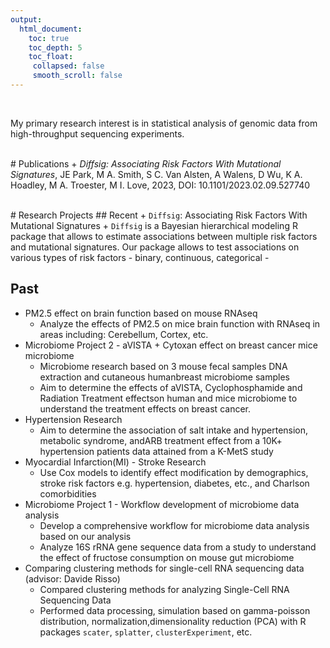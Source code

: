 ```yaml
---
output:
  html_document:
    toc: true
    toc_depth: 5
    toc_float:
     collapsed: false
     smooth_scroll: false
---
```


<link rel="stylesheet" href="styles.css" type="text/css">

<br> 

My primary research interest is in statistical analysis of genomic data from high-throughput sequencing experiments.

<br>
# Publications
+ *Diffsig: Associating Risk Factors With Mutational Signatures*, JE Park, M A. Smith, S C. Van Alsten, A Walens, D Wu, K A. Hoadley, M A. Troester, M I. Love, 2023, DOI: 10.1101/2023.02.09.527740

<br>
# Research Projects
## Recent
+ `Diffsig`: Associating Risk Factors With Mutational Signatures
    + `Diffsig` is a  Bayesian hierarchical modeling R package that allows to estimate associations between multiple risk factors and mutational signatures. Our package allows to test associations on various types of risk factors - binary, continuous, categorical - 

## Past
+ PM2.5 effect on brain function based on mouse RNAseq 
    + Analyze the effects of PM2.5 on mice brain function with RNAseq in areas including: Cerebellum, Cortex, etc.
    
+ Microbiome Project 2 - aVISTA + Cytoxan effect on breast cancer mice microbiome
    + Microbiome research based on 3 mouse fecal samples DNA extraction and cutaneous humanbreast microbiome samples
    + Aim to determine the effects of aVISTA, Cyclophosphamide and Radiation Treatment effectson human and mice microbiome to understand the treatment effects on breast cancer.

+ Hypertension Research
    + Aim to determine the association of salt intake and hypertension, metabolic syndrome, andARB treatment effect from a 10K+ hypertension patients data attained from a K-MetS study

+ Myocardial Infarction(MI) - Stroke Research
    + Use Cox models to identify effect modification by demographics, stroke risk factors e.g. hypertension, diabetes, etc., and Charlson comorbidities

+ Microbiome Project 1 - Workflow development of microbiome data analysis
    + Develop a comprehensive workflow for microbiome data analysis based on our analysis
    + Analyze 16S rRNA gene sequence data from a study to understand the effect of fructose consumption on mouse gut microbiome

+ Comparing clustering methods for single-cell RNA sequencing data (advisor: Davide Risso)
    + Compared clustering methods for analyzing Single-Cell RNA Sequencing Data
    + Performed data processing, simulation based on gamma-poisson distribution, normalization,dimensionality reduction (PCA) with R packages `scater`, `splatter`, `clusterExperiment`, etc.

